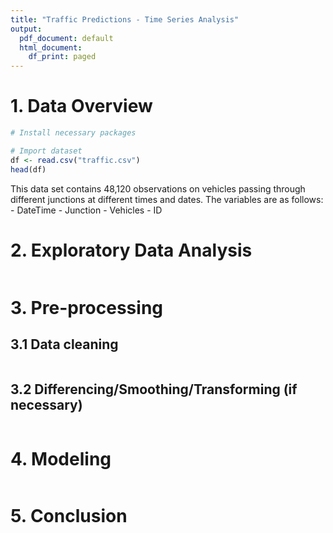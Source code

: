 ```yaml
---
title: "Traffic Predictions - Time Series Analysis"
output:
  pdf_document: default
  html_document:
    df_print: paged
---
```


# 1. Data Overview

```r
# Install necessary packages

# Import dataset
df <- read.csv("traffic.csv")
head(df)
```

This data set contains 48,120 observations on vehicles passing through different junctions at different times and dates. The variables are as follows:
  - DateTime
  - Junction
  - Vehicles
  - ID

# 2. Exploratory Data Analysis

```r

```


# 3. Pre-processing

## 3.1 Data cleaning

```r

```

## 3.2 Differencing/Smoothing/Transforming (if necessary) 

```r

```

# 4. Modeling

```r

```

# 5. Conclusion
